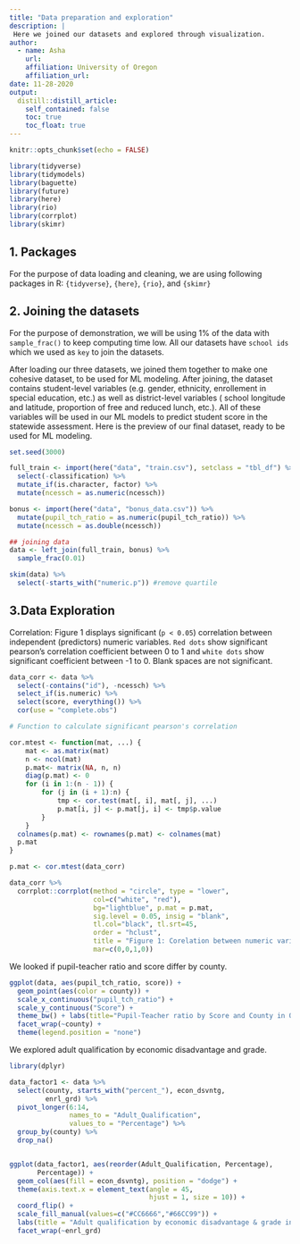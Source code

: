```yaml
---
title: "Data preparation and exploration"
description: |
 Here we joined our datasets and explored through visualization.
author:
  - name: Asha
    url:
    affiliation: University of Oregon
    affiliation_url:
date: 11-28-2020
output:
  distill::distill_article:
    self_contained: false
    toc: true
    toc_float: true
---
```


```r
knitr::opts_chunk$set(echo = FALSE)

library(tidyverse)
library(tidymodels)
library(baguette)
library(future)
library(here)
library(rio)
library(corrplot)
library(skimr)

```
## 1. Packages 

For the purpose of data loading and cleaning, we are using following packages in R:
`{tidyverse}`,
`{here}`,
`{rio}`, and
`{skimr}`


## 2. Joining the datasets

For the purpose of demonstration, we will be using 1% of the data with `sample_frac()` to keep computing time low. All our datasets have `school ids` which we used as `key` to join the datasets.

After loading our three datasets, we joined them together to make one cohesive dataset, to be used for ML modeling. After joining, the dataset contains student-level variables (e.g. gender, ethnicity, enrollement in special education, etc.) as well as district-level variables ( school longitude and latitude, proportion of free and reduced lunch, etc.). All of these variables will be used in our ML models to predict student score in the statewide assessment. Here is the preview of our final dataset, ready to be used for ML modeling.



```r
set.seed(3000)

full_train <- import(here("data", "train.csv"), setclass = "tbl_df") %>%
  select(-classification) %>%
  mutate_if(is.character, factor) %>%
  mutate(ncessch = as.numeric(ncessch))

bonus <- import(here("data", "bonus_data.csv")) %>%
  mutate(pupil_tch_ratio = as.numeric(pupil_tch_ratio)) %>%
  mutate(ncessch = as.double(ncessch))

## joining data
data <- left_join(full_train, bonus) %>%
  sample_frac(0.01)

skim(data) %>%
  select(-starts_with("numeric.p")) #remove quartile

```


## 3.Data Exploration

Correlation: Figure 1 displays significant (`p < 0.05`) correlation between independent (predictors) numeric variables. `Red dots` show significant pearson's correlation coefficient between 0 to 1 and `white dots` show significant coefficient between -1 to 0. Blank spaces are not significant.

```r

data_corr <- data %>%
  select(-contains("id"), -ncessch) %>% 
  select_if(is.numeric) %>% 
  select(score, everything()) %>%
  cor(use = "complete.obs")

# Function to calculate significant pearson's correlation

cor.mtest <- function(mat, ...) {
    mat <- as.matrix(mat)
    n <- ncol(mat)
    p.mat<- matrix(NA, n, n)
    diag(p.mat) <- 0
    for (i in 1:(n - 1)) {
        for (j in (i + 1):n) {
            tmp <- cor.test(mat[, i], mat[, j], ...)
            p.mat[i, j] <- p.mat[j, i] <- tmp$p.value
        }
    }
  colnames(p.mat) <- rownames(p.mat) <- colnames(mat)
  p.mat
}

p.mat <- cor.mtest(data_corr)

data_corr %>% 
  corrplot::corrplot(method = "circle", type = "lower",
                     col=c("white", "red"),
                     bg="lightblue", p.mat = p.mat, 
                     sig.level = 0.05, insig = "blank",
                     tl.col="black", tl.srt=45,
                     order = "hclust",
                     title = "Figure 1: Corelation between numeric variables",
                     mar=c(0,0,1,0))


```
We looked if pupil-teacher ratio and score differ by county.

```r


ggplot(data, aes(pupil_tch_ratio, score)) +
  geom_point(aes(color = county)) + 
  scale_x_continuous("pupil_tch_ratio") +
  scale_y_continuous("Score") +
  theme_bw() + labs(title="Pupil-Teacher ratio by Score and County in Oregon") +
  facet_wrap(~county) +
  theme(legend.position = "none")

```
We explored adult qualification by economic disadvantage and grade.

```r
library(dplyr)

data_factor1 <- data %>%
  select(county, starts_with("percent_"), econ_dsvntg, 
         enrl_grd) %>%
  pivot_longer(6:14,
               names_to = "Adult_Qualification",
               values_to = "Percentage") %>%
  group_by(county) %>%
  drop_na()


ggplot(data_factor1, aes(reorder(Adult_Qualification, Percentage),
       Percentage)) +
  geom_col(aes(fill = econ_dsvntg), position = "dodge") +
  theme(axis.text.x = element_text(angle = 45, 
                                   hjust = 1, size = 10)) +
  coord_flip() +
  scale_fill_manual(values=c("#CC6666","#66CC99")) +
  labs(title = "Adult qualification by economic disadvantage & grade in Oregon") +
  facet_wrap(~enrl_grd)
  
```




